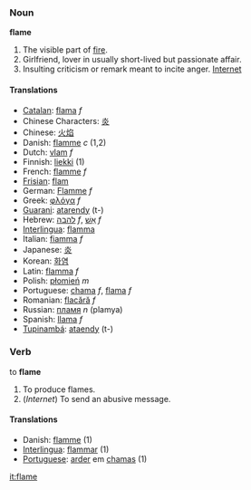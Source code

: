=== Noun ===

'''flame'''

# The visible part of [[fire]].
# Girlfriend, lover in usually short-lived but passionate affair.
# Insulting criticism or remark meant to incite anger. [[Internet]]

==== Translations ====
*[[Catalan]]: [[flama]] ''f''
*Chinese Characters: [[炎]]
*Chinese: [[火焰]]
*Danish: [[flamme]] ''c'' (1,2)
*Dutch: [[vlam]] ''f''
*Finnish: [[liekki]] (1)
*French: [[flamme]] ''f''
*[[Frisian]]: [[flam]]
*German: [[Flamme]] ''f''
*Greek: [[φλόγα]] ''f''
*[[Guarani]]: [[atarendy]] (t-)
*Hebrew: [[להבה]] ''f'', [[אש|אֵשׁ]] ''f''
*[[Interlingua]]: [[flamma]]
*Italian: [[fiamma]] ''f''
*Japanese: [[炎]]
*Korean: [[화염]]
*Latin: [[flamma]] ''f''
*Polish: [[płomień]] ''m''
*Portuguese: [[chama]] ''f'', [[flama]] ''f''
*Romanian: [[flacără]] ''f''
*Russian: [[пламя]] ''n'' (plamya)
*Spanish: [[llama]] ''f''
*[[Tupinambá]]: [[ataendy]] (t-)

=== Verb ===

to '''flame'''

# To produce flames.
# (''Internet'') To send an abusive message.

==== Translations ====
*Danish: [[flamme]] (1)
*[[Interlingua]]: [[flammar]] (1)
*[[Portuguese]]: [[arder]] em [[chama]]s (1)

[[it:flame]]